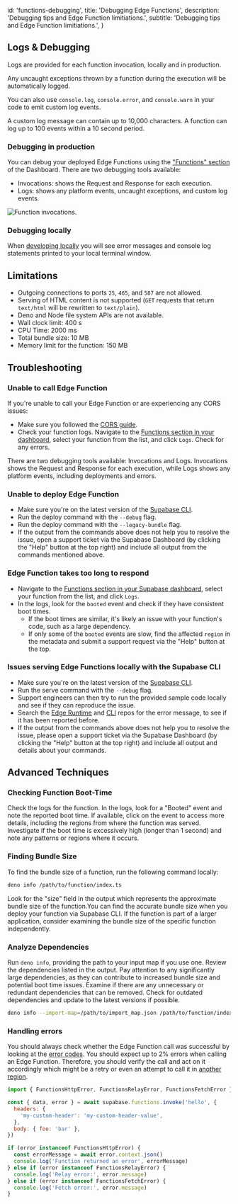 
  id: 'functions-debugging',
  title: 'Debugging Edge Functions',
  description: 'Debugging tips and Edge Function limitiations.',
  subtitle: 'Debugging tips and Edge Function limitiations.',
}

## Logs & Debugging

Logs are provided for each function invocation, locally and in production.

Any uncaught exceptions thrown by a function during the execution will be automatically logged.

You can also use `console.log`, `console.error`, and `console.warn` in your code to emit custom log events.

A custom log message can contain up to 10,000 characters. A function can log up to 100 events within a 10 second period.

### Debugging in production

You can debug your deployed Edge Functions using the ["Functions" section](https://supabase.com/dashboard/project/_/functions) of the Dashboard. There are two debugging tools available:

- Invocations: shows the Request and Response for each execution.
- Logs: shows any platform events, uncaught exceptions, and custom log events.

![Function invocations.](/docs/img/guides/functions/function-logs.png)

### Debugging locally

When [developing locally](/docs/guides/functions/local-development) you will see error messages and console log statements printed to your local terminal window.

## Limitations

- Outgoing connections to ports `25`, `465`, and `587` are not allowed.
- Serving of HTML content is not supported (`GET` requests that return `text/html` will be rewritten to `text/plain`).
- Deno and Node file system APIs are not available.
- Wall clock limit: 400 s
- CPU Time: 2000 ms
- Total bundle size: 10 MB
- Memory limit for the function: 150 MB

## Troubleshooting

### Unable to call Edge Function

If you're unable to call your Edge Function or are experiencing any CORS issues:

- Make sure you followed the [CORS guide](/docs/guides/functions/cors).
- Check your function logs. Navigate to the [Functions section in your dashboard](https://supabase.com/dashboard/project/_/functions), select your function from the list, and click `Logs`. Check for any errors.

There are two debugging tools available: Invocations and Logs. Invocations shows the Request and Response for each execution, while Logs shows any platform events, including deployments and errors.

### Unable to deploy Edge Function

- Make sure you're on the latest version of the [Supabase CLI](/docs/guides/cli#updates).
- Run the deploy command with the `--debug` flag.
- Run the deploy command with the `--legacy-bundle` flag.
- If the output from the commands above does not help you to resolve the issue, open a support ticket via the Supabase Dashboard (by clicking the "Help" button at the top right) and include all output from the commands mentioned above.

### Edge Function takes too long to respond

- Navigate to the [Functions section in your Supabase dashboard](https://supabase.com/dashboard/project/_/functions), select your function from the list, and click `Logs`.
- In the logs, look for the `booted` event and check if they have consistent boot times.
  - If the boot times are similar, it's likely an issue with your function's code, such as a large dependency.
  - If only some of the `booted` events are slow, find the affected `region` in the metadata and submit a support request via the "Help" button at the top.

### Issues serving Edge Functions locally with the Supabase CLI

- Make sure you're on the latest version of the [Supabase CLI](/docs/guides/cli#updates).
- Run the serve command with the `--debug` flag.
- Support engineers can then try to run the provided sample code locally and see if they can reproduce the issue.
- Search the [Edge Runtime](https://github.com/supabase/edge-runtime) and [CLI](https://github.com/supabase/cli) repos for the error message, to see if it has been reported before.
- If the output from the commands above does not help you to resolve the issue, please open a support ticket via the Supabase Dashboard (by clicking the "Help" button at the top right) and include all output and details about your commands.

## Advanced Techniques

### Checking Function Boot-Time

Check the logs for the function. In the logs, look for a "Booted" event and note the reported boot time. If available, click on the event to access more details, including the regions from where the function was served. Investigate if the boot time is excessively high (longer than 1 second) and note any patterns or regions where it occurs.

### Finding Bundle Size

To find the bundle size of a function, run the following command locally:

```bash
deno info /path/to/function/index.ts
```

Look for the "size" field in the output which represents the approximate bundle size of the function.You can find the accurate bundle size when you deploy your function via Supabase CLI. If the function is part of a larger application, consider examining the bundle size of the specific function independently.

### Analyze Dependencies

Run `deno info`, providing the path to your input map if you use one.
Review the dependencies listed in the output. Pay attention to any significantly large dependencies, as they can contribute to increased bundle size and potential boot time issues.
Examine if there are any unnecessary or redundant dependencies that can be removed. Check for outdated dependencies and update to the latest versions if possible.

```bash
deno info --import-map=/path/to/import_map.json /path/to/function/index.ts
```

### Handling errors

You should always check whether the Edge Function call was successful by looking at the [error codes](https://supabase.com/docs/reference/javascript/functions-invoke?example=error-handling).
You should expect up to 2% errors when calling an Edge Function. Therefore, you should verify the call and act on it accordingly which might be a retry or even an attempt to call it in [another region](https://supabase.com/docs/guides/functions/regional-invocation).

```js
import { FunctionsHttpError, FunctionsRelayError, FunctionsFetchError } from '@supabase/supabase-js'

const { data, error } = await supabase.functions.invoke('hello', {
  headers: {
    'my-custom-header': 'my-custom-header-value',
  },
  body: { foo: 'bar' },
})

if (error instanceof FunctionsHttpError) {
  const errorMessage = await error.context.json()
  console.log('Function returned an error', errorMessage)
} else if (error instanceof FunctionsRelayError) {
  console.log('Relay error:', error.message)
} else if (error instanceof FunctionsFetchError) {
  console.log('Fetch error:', error.message)
}
```


